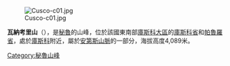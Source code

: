 [[Image:Cusco-c01.jpg|right]]

{{Coord|13|35|40|S|71|54|20|W|display=title}}

'''瓦納考里山'''（{{lang-es|Huanacaure}}），是[[秘魯|秘魯]]的山峰，位於該國東南部[[庫斯科大區|庫斯科大區]]的[[庫斯科省|庫斯科省]]和[[帕魯羅省|帕魯羅省]]，處於[[庫斯科|庫斯科]]附近，屬於[[安第斯山脈|安第斯山脈]]的一部分，海拔高度4,089米。

{{Peru-geo-stub}}
[[Category:秘魯山峰|Category:秘魯山峰]]
